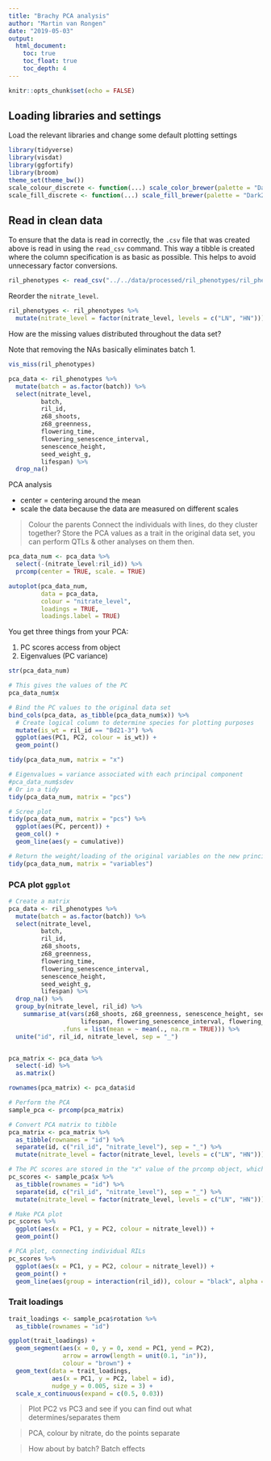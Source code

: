 ```yaml
---
title: "Brachy PCA analysis"
author: "Martin van Rongen"
date: "2019-05-03"
output:
  html_document:
    toc: true
    toc_float: true
    toc_depth: 4
---
```


```r
knitr::opts_chunk$set(echo = FALSE)
```

## Loading libraries and settings

Load the relevant libraries and change some default plotting settings
```r
library(tidyverse)
library(visdat)
library(ggfortify)
library(broom)
theme_set(theme_bw())
scale_colour_discrete <- function(...) scale_color_brewer(palette = "Dark2")
scale_fill_discrete <- function(...) scale_fill_brewer(palette = "Dark2")
```

## Read in clean data

To ensure that the data is read in correctly, the `.csv` file that was created above is read in using the `read_csv` command. This way a tibble is created where the column specification is as basic as possible. This helps to avoid unnecessary factor conversions.

```r
ril_phenotypes <- read_csv("../../data/processed/ril_phenotypes/ril_phenotypic_data.csv")
```

Reorder the `nitrate_level`.

```r
ril_phenotypes <- ril_phenotypes %>%
  mutate(nitrate_level = factor(nitrate_level, levels = c("LN", "HN")))
```

How are the missing values distributed throughout the data set?

Note that removing the NAs basically eliminates batch 1.

```r
vis_miss(ril_phenotypes)
```

```r
pca_data <- ril_phenotypes %>%
  mutate(batch = as.factor(batch)) %>% 
  select(nitrate_level,
         batch,
         ril_id,
         z68_shoots,
         z68_greenness,
         flowering_time,
         flowering_senescence_interval,
         senescence_height,
         seed_weight_g,
         lifespan) %>%
  drop_na()
```

PCA analysis

* center = centering around the mean
* scale the data because the data are measured on different scales

> Colour the parents
> Connect the individuals with lines, do they cluster together?
> Store the PCA values as a trait in the original data set, you can perform QTLs & other analyses on them then.

```r
pca_data_num <- pca_data %>% 
  select(-(nitrate_level:ril_id)) %>% 
  prcomp(center = TRUE, scale. = TRUE)

autoplot(pca_data_num,
         data = pca_data,
         colour = "nitrate_level",
         loadings = TRUE,
         loadings.label = TRUE)
```

You get three things from your PCA:

1. PC scores
access from object
2. Eigenvalues (PC variance)

```r
str(pca_data_num)

# This gives the values of the PC
pca_data_num$x

# Bind the PC values to the original data set
bind_cols(pca_data, as_tibble(pca_data_num$x)) %>%
  # Create logical column to determine species for plotting purposes
  mutate(is_wt = ril_id == "Bd21-3") %>% 
  ggplot(aes(PC1, PC2, colour = is_wt)) +
  geom_point()

tidy(pca_data_num, matrix = "x")

# Eigenvalues = variance associated with each principal component
#pca_data_num$sdev
# Or in a tidy
tidy(pca_data_num, matrix = "pcs")

# Scree plot
tidy(pca_data_num, matrix = "pcs") %>% 
  ggplot(aes(PC, percent)) +
  geom_col() +
  geom_line(aes(y = cumulative))

# Return the weight/loading of the original variables on the new principal components.
tidy(pca_data_num, matrix = "variables")
```

### PCA plot `ggplot`

```r
# Create a matrix
pca_data <- ril_phenotypes %>%
  mutate(batch = as.factor(batch)) %>% 
  select(nitrate_level,
         batch,
         ril_id,
         z68_shoots,
         z68_greenness,
         flowering_time,
         flowering_senescence_interval,
         senescence_height,
         seed_weight_g,
         lifespan) %>%
  drop_na() %>% 
  group_by(nitrate_level, ril_id) %>% 
    summarise_at(vars(z68_shoots, z68_greenness, senescence_height, seed_weight_g, 
                    lifespan, flowering_senescence_interval, flowering_time),
               .funs = list(mean = ~ mean(., na.rm = TRUE))) %>% 
  unite("id", ril_id, nitrate_level, sep = "_")


pca_matrix <- pca_data %>% 
  select(-id) %>% 
  as.matrix()

rownames(pca_matrix) <- pca_data$id

# Perform the PCA
sample_pca <- prcomp(pca_matrix)

# Convert PCA matrix to tibble
pca_matrix <- pca_matrix %>% 
  as_tibble(rownames = "id") %>% 
  separate(id, c("ril_id", "nitrate_level"), sep = "_") %>%
  mutate(nitrate_level = factor(nitrate_level, levels = c("LN", "HN")))

# The PC scores are stored in the "x" value of the prcomp object, which is a matrix
pc_scores <- sample_pca$x %>%
  as_tibble(rownames = "id") %>% 
  separate(id, c("ril_id", "nitrate_level"), sep = "_") %>%
  mutate(nitrate_level = factor(nitrate_level, levels = c("LN", "HN")))

# Make PCA plot
pc_scores %>% 
  ggplot(aes(x = PC1, y = PC2, colour = nitrate_level)) +
  geom_point()

# PCA plot, connecting individual RILs
pc_scores %>% 
  ggplot(aes(x = PC1, y = PC2, colour = nitrate_level)) +
  geom_point() +
  geom_line(aes(group = interaction(ril_id)), colour = "black", alpha = 0.1)
```

### Trait loadings

```r
trait_loadings <- sample_pca$rotation %>% 
  as_tibble(rownames = "id")

ggplot(trait_loadings) +
  geom_segment(aes(x = 0, y = 0, xend = PC1, yend = PC2), 
               arrow = arrow(length = unit(0.1, "in")),
               colour = "brown") +
  geom_text(data = trait_loadings, 
            aes(x = PC1, y = PC2, label = id),
            nudge_y = 0.005, size = 3) +
  scale_x_continuous(expand = c(0.5, 0.03))
```



> Plot PC2 vs PC3 and see if you can find out what determines/separates them

> PCA, colour by nitrate, do the points separate

> How about by batch? Batch effects


